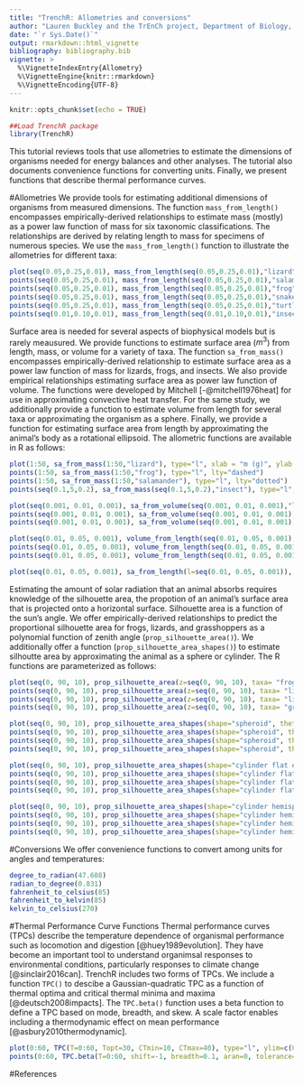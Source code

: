 ```yaml
---
title: "TrenchR: Allometries and conversions"
author: "Lauren Buckley and the TrEnCh project, Department of Biology, University of Washington"
date: "`r Sys.Date()`"
output: rmarkdown::html_vignette
bibliography: bibliography.bib
vignette: >
  %\VignetteIndexEntry{Allometry}
  %\VignetteEngine{knitr::rmarkdown}
  %\VignetteEncoding{UTF-8}
---
```



```r
knitr::opts_chunk$set(echo = TRUE)
```

```r
##Load TrenchR package
library(TrenchR)
```

This tutorial reviews tools that use allometries to estimate the dimensions of organisms needed for energy balances and other analyses. The tutorial also documents convenience functions for converting units. Finally, we present functions that describe thermal performance curves.

#Allometries
We provide tools for estimating additional dimensions of organisms from measured dimensions. The function `mass_from_length()` encompasses empirically-derived relationships to estimate mass (mostly) as a power law function of mass for six taxonomic classifications. The relationships are derived by relating length to mass for specimens of numerous species.  We use the `mass_from_length()` function to illustrate the allometries for different taxa: 
```r
plot(seq(0.05,0.25,0.01), mass_from_length(seq(0.05,0.25,0.01),"lizard"), type="l", xlab = "length (m)", ylab = "mass (g)", ylim=c(0,100))
points(seq(0.05,0.25,0.01), mass_from_length(seq(0.05,0.25,0.01),"salamander"), type="l", col="blue")
points(seq(0.05,0.25,0.01), mass_from_length(seq(0.05,0.25,0.01),"frog"), type="l", col="red")
points(seq(0.05,0.25,0.01), mass_from_length(seq(0.05,0.25,0.01),"snake"), type="l", col="green")
points(seq(0.05,0.25,0.01), mass_from_length(seq(0.05,0.25,0.01),"turtle"), type="l", col="orange")
points(seq(0.01,0.10,0.01), mass_from_length(seq(0.01,0.10,0.01),"insect"), type="l", col="purple")
```

Surface area is needed for several aspects of biophysical models but is rarely meausured. We provide functions to estimate surface area ($m^3$) from length, mass, or volume for a variety of taxa. The function `sa_from_mass()` encompasses empirically-derived relationship to estimate surface area as a power law function of mass for lizards, frogs, and insects.  We also provide empirical relationships estimating surface area as power law function of volume. The functions were developed by Mitchell [-@mitchell1976heat] for use in approximating convective heat transfer. For the same study, we additionally provide a function to estimate volume from length for several taxa or approximating the organism as a sphere. Finally, we provide a function for estimating surface area from length by approximating the animal's body as a rotational ellipsoid. The allometric functions are available in R as follows:
```r
plot(1:50, sa_from_mass(1:50,"lizard"), type="l", xlab = "m (g)", ylab = "surface area (m2)")
points(1:50, sa_from_mass(1:50,"frog"), type="l", lty="dashed")
points(1:50, sa_from_mass(1:50,"salamander"), type="l", lty="dotted")
points(seq(0.1,5,0.2), sa_from_mass(seq(0.1,5,0.2),"insect"), type="l", lty="dotdash")

plot(seq(0.001, 0.01, 0.001), sa_from_volume(seq(0.001, 0.01, 0.001),"lizard"), type="l", xlab = "volume (m^3)", ylab = "sa (m^2)")
points(seq(0.001, 0.01, 0.001), sa_from_volume(seq(0.001, 0.01, 0.001),"frog"), type="l", lty="dashed")
points(seq(0.001, 0.01, 0.001), sa_from_volume(seq(0.001, 0.01, 0.001),"sphere"), type="l", lty="dotted")

plot(seq(0.01, 0.05, 0.001), volume_from_length(seq(0.01, 0.05, 0.001),"lizard"), type="l", xlab = "length (m)", ylab = "volume (m^3)")
points(seq(0.01, 0.05, 0.001), volume_from_length(seq(0.01, 0.05, 0.001),"frog"), type="l", lty="dashed")
points(seq(0.01, 0.05, 0.001), volume_from_length(seq(0.01, 0.05, 0.001),"sphere"), type="l", lty="dotted")

plot(seq(0.01, 0.05, 0.001), sa_from_length(l=seq(0.01, 0.05, 0.001)), type="l", xlab = "length (m)", ylab = "surface area (m^2)")
```

Estimating the amount of solar radiation that an animal absorbs requires knowledge of the silhouette area, the propotion of an animal's surface area that is projected onto a horizontal surface. Silhouette area is a function of the sun's angle. We offer empirically-derived relationships to predict the proportional silhouette area for frogs, lizards, and grasshoppers as a polynomial function of zenith angle (`prop_silhouette_area()`).  We additionally offer a function (`prop_silhouette_area_shapes()`) to estimate silhoutte area by approximating the animal as a sphere or cylinder.  The R functions are parameterized as follows:
```r
plot(seq(0, 90, 10), prop_silhouette_area(z=seq(0, 90, 10), taxa= "frog"), type="l", xlab = "zenith angle (degree)", ylab = "proportion silhouette area", ylim=range(0,0.5))
points(seq(0, 90, 10), prop_silhouette_area(z=seq(0, 90, 10), taxa= "lizard", raz=0, posture="prostrate"), type="l", lty="dashed")
points(seq(0, 90, 10), prop_silhouette_area(z=seq(0, 90, 10), taxa= "lizard", raz=0, posture="elevated"), type="l", lty="dotted")
points(seq(0, 90, 10), prop_silhouette_area(z=seq(0, 90, 10), taxa= "grasshopper"), type="l", lty="dotdash")

plot(seq(0, 90, 10), prop_silhouette_area_shapes(shape="spheroid", theta=seq(0, 90, 10), h=0.4, d=0.39), type="l", xlab = "theta (degree)", ylab = "proportion silhouette area", ylim=c(0,0.35), lty="dashed")
points(seq(0, 90, 10), prop_silhouette_area_shapes(shape="spheroid", theta=seq(0, 90, 10), h=0.4, d=0.3), type="l", lty="dashed")
points(seq(0, 90, 10), prop_silhouette_area_shapes(shape="spheroid", theta=seq(0, 90, 10), h=0.4, d=0.2), type="l", lty="dotted")
points(seq(0, 90, 10), prop_silhouette_area_shapes(shape="spheroid", theta=seq(0, 90, 10), h=0.4, d=0.1), type="l", lty="dotdash")

plot(seq(0, 90, 10), prop_silhouette_area_shapes(shape="cylinder flat ends", theta=seq(0, 90, 10), h=0.4, d=0.4), type="l", lty="dashed", xlab = "theta (degree)", ylab = "proportion silhouette area", ylim=c(0,0.35))
points(seq(0, 90, 10), prop_silhouette_area_shapes(shape="cylinder flat ends", theta=seq(0, 90, 10), h=0.4, d=0.2), type="l", lty="dashed")
points(seq(0, 90, 10), prop_silhouette_area_shapes(shape="cylinder flat ends", theta=seq(0, 90, 10), h=0.4, d=0.1), type="l", lty="dotted")
points(seq(0, 90, 10), prop_silhouette_area_shapes(shape="cylinder flat ends", theta=seq(0, 90, 10), h=0.4, d=0.05), type="l", lty="dotdash")

plot(seq(0, 90, 10), prop_silhouette_area_shapes(shape="cylinder hemisphere ends", theta=seq(0, 90, 10), h=0.4, d=0.4), type="l", xlab = "theta (degree)", ylab = "proportion silhouette area", ylim=c(0,0.35))
points(seq(0, 90, 10), prop_silhouette_area_shapes(shape="cylinder hemisphere ends", theta=seq(0, 90, 10), h=0.4, d=0.2), type="l", lty="dashed")
points(seq(0, 90, 10), prop_silhouette_area_shapes(shape="cylinder hemisphere ends", theta=seq(0, 90, 10), h=0.4, d=0.1), type="l", lty="dotted")
points(seq(0, 90, 10), prop_silhouette_area_shapes(shape="cylinder hemisphere ends", theta=seq(0, 90, 10), h=0.4, d=0.05), type="l", lty="dotdash")

```

#Conversions
We offer convenience functions to convert among units for angles and temperatures:
```r
degree_to_radian(47.608)
radian_to_degree(0.831)
fahrenheit_to_celsius(85)
fahrenheit_to_kelvin(85)
kelvin_to_celsius(270)
```

#Thermal Performance Curve Functions
Thermal performance curves (TPCs) describe the temperature dependence of organismal performance such as locomotion and digestion [@huey1989evolution]. They have become an important tool to understand organimsal responses to environmental conditions, particularly responses to climate change [@sinclair2016can]. TrenchR includes two forms of TPCs.  We include a function `TPC()` to descibe a Gaussian-quadratic TPC as a function of thermal optima and critical thermal minima and maxima [@deutsch2008impacts]. The `TPC.beta()` function uses a beta function to define a TPC based on mode, breadth, and skew. A scale factor enables including a thermodynamic effect on mean performance [@asbury2010thermodynamic].  
```r
plot(0:60, TPC(T=0:60, Topt=30, CTmin=10, CTmax=40), type="l", ylim=c(0,3), ylab="performance", xlab="temperature (C)")
points(0:60, TPC.beta(T=0:60, shift=-1, breadth=0.1, aran=0, tolerance= 43, skew=0.7), type="l", lty="dashed")
```

#References
